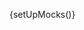 
{setUpMocks()}

<Meta
  title="Modular Checkout/Complete Examples/Layout 1"
  Components="justifi-modular-checkout"
  of={JustifiModularCheckoutExampleOne}
/>

<Title />

---

A complete checkout form example that demonstrates a donation payment flow with a clean, modern design. This example showcases how to combine the `justifi-modular-checkout` wrapper with `justifi-card-form`, `justifi-bank-account-form`, and `justifi-card-billing-form-simple` components to create a professional payment experience.

The layout includes:

- A donation total header
- A main payment form container
- Payment method selection buttons (Card, Bank account, Apple Pay) with toggle functionality
- Card form with secure iframe inputs
- Bank account form for ACH payments
- Country dropdown and ZIP code form (using justifi-card-billing-form-simple)
- A prominent "Donate Now" submit button

This example uses CSS parts to style the web components consistently with the overall design theme. The payment method cards allow users to switch between card and bank account payment methods, with the Apple Pay option available for future implementation.

# Example Usage

---

<ComponentBox>
  <justifi-modular-checkout
    account-id="acc_123"
    auth-token="123abc"
    checkout-id="cho_123"
    save-payment-method="true"
  >
    <div dangerouslySetInnerHTML={{ __html: getSlotContentExample1() }} />
  </justifi-modular-checkout>
</ComponentBox>

---

<Source dark language="html" code={codeExampleFull} />
